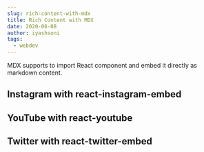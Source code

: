 ```yaml
---
slug: rich-content-with-mdx
title: Rich Content with MDX
date: 2020-06-08
author: iyashsoni
tags:
  - webdev
---
```


MDX supports to import React component and embed it directly as markdown content.

## Instagram with react-instagram-embed


<p>
  <InstagramEmbed
    url="https://instagr.am/p/Zw9o4/"
    maxWidth={320}
    hideCaption={true}
  />
</p>

## YouTube with react-youtube


<p>
  <YouTube videoId={"2g811Eo7K8U"} containerClassName={"youtube-container"} />
</p>

## Twitter with react-twitter-embed


<p>
  <TwitterTweetEmbed tweetId={"933354946111705097"} />
</p>
